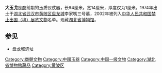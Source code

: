 {{Unreferenced|time=2012-06-26T04:07:59+00:00 }}
{{禁止出国(境)展览文物
| 图片 = 大玉戈, 2015-04-06.jpg
| 名称 = 大玉戈
| 时代 = [[商朝|商]]
| 出土 = [[湖北省|湖北省]][[武汉市|武汉市]][[黄陂区|黄陂区]]<br>（1974年）
| 现藏 = [[湖北省博物馆|湖北省博物馆]]
| 登录 = 2002年
}}

'''大玉戈'''是[[商朝|商]]前期的玉质仪仗器，长94厘米，宽14厘米，厚度仅为1厘米。1974年出土于[[湖北省|湖北省]][[武汉市|武汉市]][[黄陂区|黄陂区]][[盘龙城遗址|盘龙城]]李家嘴三号墓，2002年被列入[[中华人民共和国|中华人民共和国]][[国家一级文物#禁止出国（境）展览文物|禁止出国（境）展览文物]]名单。现藏[[湖北省博物馆|湖北省博物馆]]。

== 参见 ==
* [[盘龙城遗址|盘龙城遗址]]

{{禁止出境展览文物索引}}
{{DEFAULTSORT:D}}
[[Category:商朝文物|Category:商朝文物]]
[[Category:中國玉器|Category:中國玉器]]
[[Category:中国一级文物|Category:中国一级文物]]
[[Category:湖北省博物館藏品|Category:湖北省博物館藏品]]
[[Category:黄陂区|Category:黄陂区]]